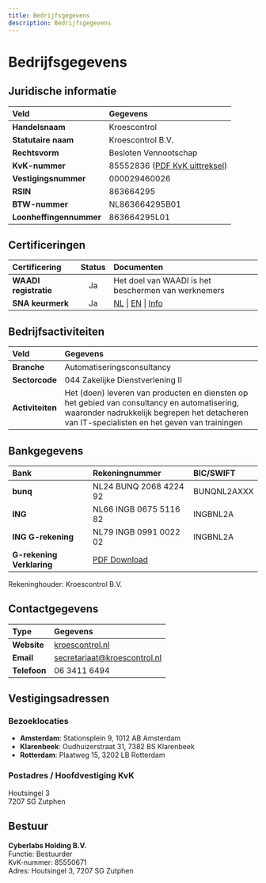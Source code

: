 ```yaml
---
title: Bedrijfsgegevens
description: Bedrijfsgegevens
---
```


# Bedrijfsgegevens

## Juridische informatie

| Veld                    | Gegevens                                                                                                                                     |
| :---------------------- | :------------------------------------------------------------------------------------------------------------------------------------------- |
| **Handelsnaam**         | Kroescontrol                                                                                                                                 |
| **Statutaire naam**     | Kroescontrol B.V.                                                                                                                            |
| **Rechtsvorm**          | Besloten Vennootschap                                                                                                                        |
| **KvK-nummer**          | 85552836 ([PDF KvK uittreksel](/over-kroescontrol/Kroescontrol_uittreksel_handelsregister_85552836.pdf)) |
| **Vestigingsnummer**    | 000029460026                                                                                                                                 |
| **RSIN**                | 863664295                                                                                                                                    |
| **BTW-nummer**          | NL863664295B01                                                                                                                               |
| **Loonheffingennummer** | 863664295L01                                                                                                                                 |

## Certificeringen

| Certificering         | Status | Documenten                                                                                                                                                                                                                                      |
| :-------------------- | :----: | :---------------------------------------------------------------------------------------------------------------------------------------------------------------------------------------------------------------------------------------------- |
| **WAADI registratie** |   Ja   | Het doel van WAADI is het beschermen van werknemers                                                                                                                                                                                             |
| **SNA keurmerk**      |   Ja   | [NL](/sna/SNA_VerklaringVanRegistratie_Kroescontrol_20250404.pdf) \| [EN](/sna/SNA_DeclarationOfRegistration_Kroescontrol_20250404.pdf) \| [Info](/sna-keurmerk) |

## Bedrijfsactiviteiten

| Veld             | Gegevens                                                                                                                                                                                     |
| :--------------- | :------------------------------------------------------------------------------------------------------------------------------------------------------------------------------------------- |
| **Branche**      | Automatiseringsconsultancy                                                                                                                                                                   |
| **Sectorcode**   | 044 Zakelijke Dienstverlening II                                                                                                                                                             |
| **Activiteiten** | Het (doen) leveren van producten en diensten op het gebied van consultancy en automatisering, waaronder nadrukkelijk begrepen het detacheren van IT-specialisten en het geven van trainingen |

## Bankgegevens

| Bank                      | Rekeningnummer                                                                                                         | BIC/SWIFT   |
| :------------------------ | :--------------------------------------------------------------------------------------------------------------------- | :---------- |
| **bunq**                  | NL24 BUNQ 2068 4224 92                                                                                                 | BUNQNL2AXXX |
| **ING**                   | NL66 INGB 0675 5116 82                                                                                                 | INGBNL2A    |
| **ING G-rekening**        | NL79 INGB 0991 0022 02                                                                                                 | INGBNL2A    |
| **G-rekening Verklaring** | [PDF Download](/over-kroescontrol/Kroescontrol_Bewijs_van_G-rekening_20220324.pdf) |             |

Rekeninghouder: Kroescontrol B.V.

## Contactgegevens

| Type         | Gegevens                                                            |
| :----------- | :------------------------------------------------------------------ |
| **Website**  | [kroescontrol.nl](https://kroescontrol.nl)                          |
| **Email**    | [secretariaat@kroescontrol.nl](mailto:secretariaat@kroescontrol.nl) |
| **Telefoon** | 06 3411 6494                                                        |

## Vestigingsadressen

### Bezoeklocaties

- **Amsterdam**: Stationsplein 9, 1012 AB Amsterdam
- **Klarenbeek**: Oudhuizerstraat 31, 7382 BS Klarenbeek
- **Rotterdam**: Plaatweg 15, 3202 LB Rotterdam

### Postadres / Hoofdvestiging KvK

Houtsingel 3  
7207 SG Zutphen

## Bestuur

**Cyberlabs Holding B.V.**  
Functie: Bestuurder  
KvK-nummer: 85550671  
Adres: Houtsingel 3, 7207 SG Zutphen
